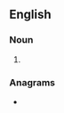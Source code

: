 ==English==

===Noun===
{{head|en|noun plural form}}

# {{plural of|cataphile|lang=en}}

===Anagrams===
* {{anagrams|en|a=aacehilpst|acephalist|caliphates|chaptalise}}